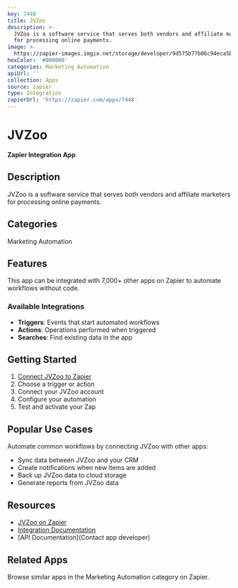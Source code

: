 ```yaml
---
key: 7448
title: JVZoo
description: >-
  JVZoo is a software service that serves both vendors and affiliate marketers
  for processing online payments.
image: >-
  https://zapier-images.imgix.net/storage/developer/9d575b77b06c94eca5ba280bc59ba5a1.png?auto=format%2Ccompress&ixlib=python-3.0.0&q=50
hexColor: '#000000'
categories: Marketing Automation
apiUrl: ''
collection: Apps
source: zapier
type: Integration
zapierUrl: 'https://zapier.com/apps/7448'
---
```

# JVZoo

**Zapier Integration App**

## Description

JVZoo is a software service that serves both vendors and affiliate marketers for processing online payments.

## Categories

Marketing Automation

## Features

This app can be integrated with 7,000+ other apps on Zapier to automate workflows without code.

### Available Integrations

- **Triggers**: Events that start automated workflows
- **Actions**: Operations performed when triggered
- **Searches**: Find existing data in the app

## Getting Started

1. [Connect JVZoo to Zapier](https://zapier.com/apps/7448)
2. Choose a trigger or action
3. Connect your JVZoo account
4. Configure your automation
5. Test and activate your Zap

## Popular Use Cases

Automate common workflows by connecting JVZoo with other apps:

- Sync data between JVZoo and your CRM
- Create notifications when new items are added
- Back up JVZoo data to cloud storage
- Generate reports from JVZoo data

## Resources

- [JVZoo on Zapier](https://zapier.com/apps/7448)
- [Integration Documentation](https://zapier.com/apps/7448/integrations)
- [API Documentation](Contact app developer)

## Related Apps

Browse similar apps in the Marketing Automation category on Zapier.
